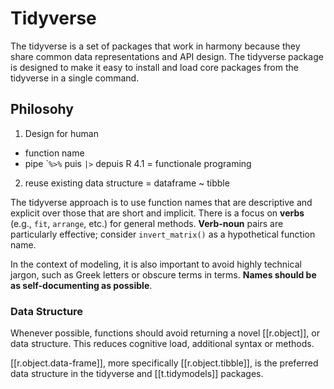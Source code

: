 # Tidyverse

The tidyverse is a set of packages that work in harmony because they share
common data representations and API design. The tidyverse package is
designed to make it easy to install and load core packages from the
tidyverse in a single command.

## Philosohy

1. Design for human
  - function name
  - pipe ``%>%` puis `|>` depuis R 4.1 = functionale programing
2. reuse existing data structure = dataframe ~ tibble

The tidyverse approach is to use function names that are descriptive and
explicit over those that are short and implicit. There is a focus on
**verbs** (e.g., `fit`, `arrange`, etc.) for general methods. **Verb-noun**
pairs are particularly effective; consider `invert_matrix()` as a
hypothetical function name.

In the context of modeling, it is also important to avoid highly technical
jargon, such as Greek letters or obscure terms in terms. **Names should be as
self-documenting as possible**.

### Data Structure

Whenever possible, functions should avoid returning a novel [[r.object]],
or data structure. This reduces cognitive load, additional syntax or
methods.

[[r.object.data-frame]], more specifically [[r.object.tibble]], is the
preferred data structure in the tidyverse and [[t.tidymodels]] packages.
